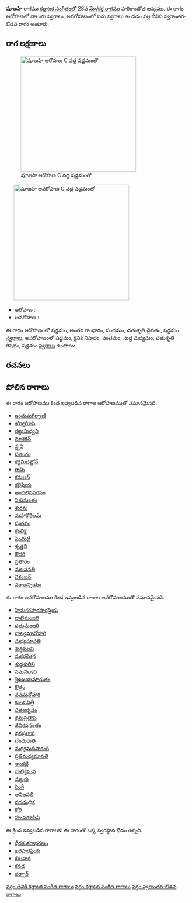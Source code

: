 {{Infobox ragam
	| name          	= షూజహి
	| synonym	    	= 
	| mela          	= 
	| chakra        	= 
	| janaka        	= 
	| type          	= స్వరాంతర-ఔడవ
	| arohanam      	= {{svaraC|S|G3|P|D2|S'}} 
	| avarohanam    	= {{svaraC|S'|N2|P|M1|R2|S}}
	| jeeva         	=
	| chhaya        	=
	| nyasa         	=
	| vishesha      	= 
	| equivalent  		= 
}}
{{కర్ణాటక సంగీత రాగాలు}}
'''షూజహి''' రాగము [[కర్ణాటక సంగీతం]]లో 28వ [[మేళకర్త రాగము]] హరికాంభోజి జన్యము.  ఈ రాగం ఆరోహణలో నాలుగు స్వరాలు, అవరోహణంలో ఐదు స్వరాలు ఉండడం వల్ల దీనిని స్వరాంతర-ఔడవ రాగం అంటారు.


==రాగ లక్షణాలు==
[[Image:shuzhi_ar_kb2wiki.png|thumb|right|316px|''షూజహి'' ఆరోహణ C వద్ద షడ్జమంతో]]
	[[Image:shuzhi_av_kb2wiki.png|thumb|right|316px|''షూజహి'' అవరోహణ C వద్ద షడ్జమంతో]]

* ఆరోహణ : {{svaraC|S|G3|P|D2|S'}} 
* అవరోహణ : {{svaraC|S'|N2|P|M1|R2|S}}

ఈ రాగం ఆరోహణంలో షడ్జమం, అంతర గాంధారం, పంచమం, చతుశృతి దైవతం, షడ్జమం [[స్వరాలు]], అవరోహణంలో షడ్జమం, కైసికి నిషాదం, పంచమం, సుద్ద మధ్యమం, చతుశృతి రిషభం, షడ్జమం [[స్వరాలు]] ఉంటాయి.

==రచనలు==



==పోలిన రాగాలు==
ఈ రాగం ఆరోహణము కింద ఇవ్వబడిన రాగాల ఆరోహణముతో సమానమైనది.
* [[ఇందుమగీర్వాణి]]
* [[శోరత్తోరాసి]]
* [[రట్టుమిధ్వని]]
* [[మాశకన్]]
* [[ప్ర్తవి]]
* [[పతంగం]]
* [[కరైమిదట్రోన్]]
* [[రామి]]
* [[కరుణన్]]
* [[కలైప్రియ]]
* [[అందలినవరసం]]
* [[పిశుమంతం]]
* [[శురవు]]
* [[మహాకోకిలమ్]]
* [[షుతవం]]
* [[కంచికై]]
* [[షెందుట్టి]]
* [[శృత్తని]]
* [[కౌదరి]]
* [[ప్రతారం]]
* [[మలపనతి]]
* [[ఏకంబన్]]
* [[పరాజన్నియం]]

ఈ రాగం అవరోహణము కింద ఇవ్వబడిన రాగాల అవరోహణముతో సమానమైనది.
* [[హేమకరహరహరప్రియ]]
* [[దాటిమంజరి]]
* [[ధతుమంజరి]]
* [[నాట్యమానోహరి]]
* [[మధ్యమావతి]]
* [[ శుద్ధసలవి]]
* [[మకరకేతన]]
* [[శుధ్ధశులిని]]
* [[సమనిలకరి]]
* [[శ్రీఉజయమారుతం]]
* [[కొత్రం]]
* [[నవమనోహారి]]
* [[కులపవిత్రీ]]
* [[పతలర్నవం]]
* [[ధనుప్రతాప]]
* [[జీవికవసంతం]]
* [[ ధనప్రతాప]]
* [[చేందురుతి]]
* [[మధ్యమదిసారంగ్]]
* [[ప్రతిమధ్యమావతి]]
* [[ శాంకట్టి]]
* [[ నాటికైమని]]
* [[ మల్లరు]]
* [[సింగీ]]
* [[అనిలవలీ]]
* [[వదచంద్రిక]]
* [[కోరి]]
* [[హంసరూపిని]]

ఈ క్రింద ఇవ్వబడిన రాగాలకు ఈ రాగంతో ఒక్క స్వరస్థాన భేదం ఉన్నది.
* [[ధీరశంకరాభరణం]]
* [[ఖరహరప్రియ]]
* [[బిలహరి]]
* [[కనడ]]
* [[దర్బార్]]



[[వర్గం:తెవికి కర్ణాటక సంగీత రాగాలు]]
[[వర్గం:కర్ణాటక సంగీత రాగాలు]]
[[వర్గం:స్వరాంతర-ఔడవ రాగాలు]]